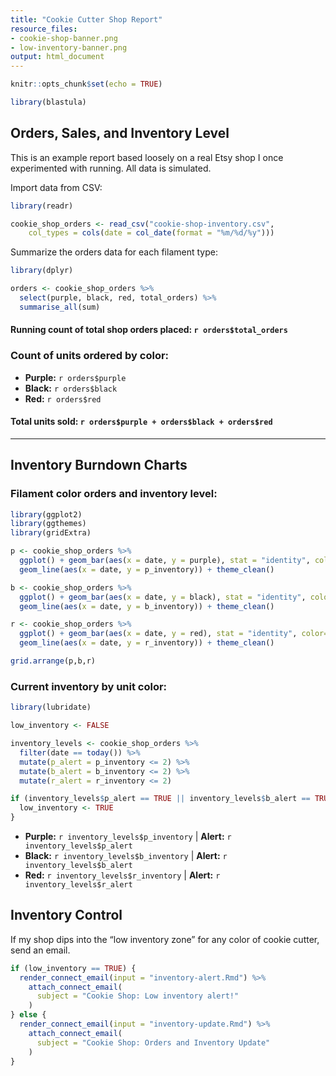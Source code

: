 ```yaml
---
title: "Cookie Cutter Shop Report"
resource_files:
- cookie-shop-banner.png
- low-inventory-banner.png
output: html_document
---
```


```r
knitr::opts_chunk$set(echo = TRUE)

library(blastula)
```

## Orders, Sales, and Inventory Level

This is an example report based loosely on a real Etsy shop I once experimented with running. All data is simulated. 

Import data from CSV:

```r
library(readr)

cookie_shop_orders <- read_csv("cookie-shop-inventory.csv", 
    col_types = cols(date = col_date(format = "%m/%d/%y")))
```

Summarize the orders data for each filament type: 

```r
library(dplyr)

orders <- cookie_shop_orders %>%
  select(purple, black, red, total_orders) %>%
  summarise_all(sum)
```

#### Running count of total shop orders placed: `r orders$total_orders`

### Count of units ordered by color:

- **Purple:** `r orders$purple`
- **Black:** `r orders$black`
- **Red:** `r orders$red`

#### Total units sold: `r orders$purple + orders$black + orders$red`

---

## Inventory Burndown Charts

### Filament color orders and inventory level:

```r
library(ggplot2)
library(ggthemes)
library(gridExtra)

p <- cookie_shop_orders %>%
  ggplot() + geom_bar(aes(x = date, y = purple), stat = "identity", color="purple", fill="white") +
  geom_line(aes(x = date, y = p_inventory)) + theme_clean()

b <- cookie_shop_orders %>%
  ggplot() + geom_bar(aes(x = date, y = black), stat = "identity", color="black", fill="white") +
  geom_line(aes(x = date, y = b_inventory)) + theme_clean()

r <- cookie_shop_orders %>%
  ggplot() + geom_bar(aes(x = date, y = red), stat = "identity", color="red", fill="white") +
  geom_line(aes(x = date, y = r_inventory)) + theme_clean()

grid.arrange(p,b,r)
```

### Current inventory by unit color:

```r
library(lubridate)

low_inventory <- FALSE

inventory_levels <- cookie_shop_orders %>% 
  filter(date == today()) %>%
  mutate(p_alert = p_inventory <= 2) %>%
  mutate(b_alert = b_inventory <= 2) %>%
  mutate(r_alert = r_inventory <= 2)

if (inventory_levels$p_alert == TRUE || inventory_levels$b_alert == TRUE || inventory_levels$r_alert == TRUE) {
  low_inventory <- TRUE
}
```

- **Purple:** `r inventory_levels$p_inventory` | **Alert:** `r inventory_levels$p_alert`
- **Black:** `r inventory_levels$b_inventory` | **Alert:** `r inventory_levels$b_alert`
- **Red:** `r inventory_levels$r_inventory` | **Alert:** `r inventory_levels$r_alert`

## Inventory Control

If my shop dips into the "low inventory zone" for any color of cookie cutter, send an email. 

```r
if (low_inventory == TRUE) {
  render_connect_email(input = "inventory-alert.Rmd") %>%
    attach_connect_email(
      subject = "Cookie Shop: Low inventory alert!"
    )
} else {
  render_connect_email(input = "inventory-update.Rmd") %>%
    attach_connect_email(
      subject = "Cookie Shop: Orders and Inventory Update"
    )
}
```

